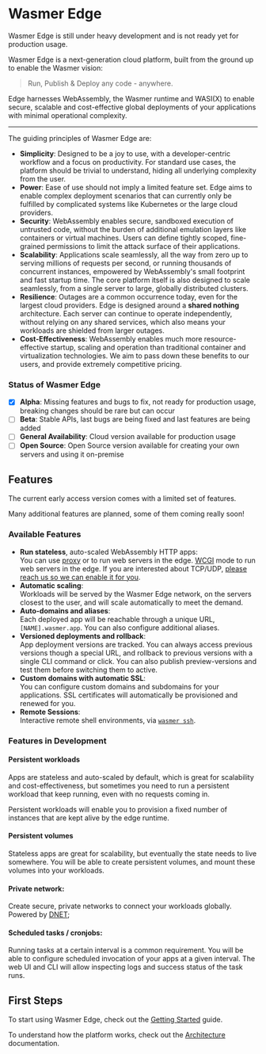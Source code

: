 
# Wasmer Edge

<Callout type="warning">
  Wasmer Edge is still under heavy development and is not ready yet for
  production usage.
</Callout>

Wasmer Edge is a next-generation cloud platform, built from the ground up to
enable the Wasmer vision:

> Run, Publish & Deploy any code - anywhere.

Edge harnesses WebAssembly, the Wasmer runtime and WASI(X) to enable
secure, scalable and cost-effective global deployments of your applications with
minimal operational complexity.

---

The guiding principles of Wasmer Edge are:

- **Simplicity**: Designed to be a joy to use, with a
  developer-centric workflow and a focus on productivity.
  For standard use cases, the platform should be trivial to understand,
  hiding all underlying complexity from the user.
- **Power**: Ease of use should not imply a limited feature set.
  Edge aims to enable complex deployment scenarios that can currently only be
  fulfilled by complicated systems like Kubernetes or the large cloud providers.
- **Security**: WebAssembly enables secure, sandboxed execution of untrusted code,
  without the burden of additional emulation layers like containers or virtual machines.
  Users can define tightly scoped, fine-grained permissions to limit the attack surface
  of their applications.
- **Scalability**: Applications scale seamlessly, all the way from zero
  up to serving millions of requests per second, or running thousands of concurrent
  instances, empowered by WebAssembly's small footprint and fast startup time.
  The core platform itself is also designed to scale seamlessly, from a single
  server to large, globally distributed clusters.
- **Resilience**: Outages are a common occurrence today, even for the largest cloud
  providers.
  Edge is designed around a **shared nothing** architecture. Each server
  can continue to operate independently, without relying on any shared services,
  which also means your workloads are shielded from larger outages.
- **Cost-Effectiveness**: WebAssembly enables much more resource-effective startup,
  scaling and operation than traditional container and virtualization technologies.
  We aim to pass down these benefits to our users, and provide extremely competitive
  pricing.

### Status of Wasmer Edge

- [x] **Alpha**: Missing features and bugs to fix, not ready for production usage, breaking changes should be rare but can occur
- [ ] **Beta**: Stable APIs, last bugs are being fixed and last features are being added
- [ ] **General Availability**: Cloud version available for production usage
- [ ] **Open Source**: Open Source version available for creating your own servers and using it on-premise

## Features

The current early access version comes with a limited set of features.

Many additional features are planned, some of them coming really soon!

### Available Features

- **Run stateless**, auto-scaled WebAssembly HTTP apps:<br/>
  You can use [proxy](/edge/learn/deployment-modes#proxy) or to run web servers in the edge. [WCGI](/edge/learn/deployment-modes.mdx#wcgi) mode to run web servers in the edge.
  If you are interested about TCP/UDP, [please reach us so we can enable it for you](/edge/learn/deployment-modes#tcpudp-applications).
- **Automatic scaling**:<br/>
  Workloads will be served by the Wasmer Edge network, on the servers closest
  to the user, and will scale automatically to meet the demand.
- **Auto-domains and aliases**:<br/>
  Each deployed app will be reachable through a unique URL, `[NAME].wasmer.app`.
  You can also configure additional aliases.
- **Versioned deployments and rollback**:<br/>
  App deployment versions are tracked.
  You can always access previous versions though a special URL, and rollback to
  previous versions with a single CLI command or click.
  You can also publish preview-versions and test them before switching them to active.
- **Custom domains with automatic SSL**:<br/>
  You can configure custom domains and subdomains for your applications.
  SSL certificates will automatically be provisioned and renewed for you.
- **Remote Sessions**:<br/>
  Interactive remote shell environments, via [`wasmer ssh`](/edge/learn/remote-sessions).

### Features in Development

#### Persistent workloads

Apps are stateless and auto-scaled by default, which is great for scalability
and cost-effectiveness, but sometimes you need to run a persistent workload
that keep running, even with no requests coming in.

Persistent workloads will enable you to provision a fixed number of instances
that are kept alive by the edge runtime.

#### Persistent volumes

Stateless apps are great for scalability, but eventually the state needs to
live somewhere.
You will be able to create persistent volumes, and mount these volumes into
your workloads.

#### Private network:

Create secure, private networks to connect your workloads globally.
Powered by [DNET](/edge/architecture#wasmer-distributed-networking-dnet);

#### Scheduled tasks / cronjobs:

Running tasks at a certain interval is a common requirement.
You will be able to configure scheduled invocation of your apps at a given interval.
The web UI and CLI will allow inspecting logs and success status of the task runs.

## First Steps

To start using Wasmer Edge, check out the [Getting Started](./get-started) guide.

To understand how the platform works, check out the [Architecture](/edge/architecture) documentation.
